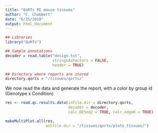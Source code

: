```yaml
---
title: "QoRTs PE mouse tissues"
author: "C. Chabbert"
date: "6/25/2018"
output: html_document
---
```



```r
## Libraries
library("QoRTs")

## Sample annotations
decoder = read.table("design.txt",
                     stringsAsFactors = FALSE,
                     header = TRUE) 

## Directory where reports are stored
directory.qorts = "/tissues/qorts/"
```

We now read the data and generate the report, with a color by group id (Genotype x Condition)

```r
res <- read.qc.results.data(infile.dir = directory.qorts, 
                            decoder = decoder,
                            calc.DESeq2 = TRUE, calc.edgeR = TRUE)

makeMultiPlot.all(res, 
                  outfile.dir = "/tissues/qorts/plots_tissues/")
```
